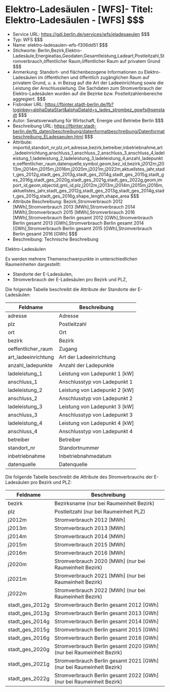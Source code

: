 # Elektro-Ladesäulen - [WFS]- Titel: Elektro-Ladesäulen - [WFS] $$$
- Service URL: https://gdi.berlin.de/services/wfs/eladesaeulen $$$
- Typ: WFS $$$
- Name: elektro-ladesaulen-wfs-f306dd51 $$$
- Stichworte: Berlin,Bezirk,Elektro-Ladesäule,Energieatlas,Geodaten,Gesamtleistung,Ladeart,Postleitzahl,Stromverbrauch,öffentlicher Raum,öffentlicher Raum auf privatem Grund $$$
- Anmerkung: Standort- und flächenbezogene Informationen zu Elektro-Ladesäulen im öffentlichen und öffentlich zugänglichen Raum auf privatem Grund, u. a. in Bezug auf die Art der Ladeeinrichtung sowie die Leistung der Anschlussleitung. Die Sachdaten zum Stromverbrauch der Elektro-Ladesäulen wurden auf die Bezirke bzw. Postleitzahlenbereiche aggregiert. $$$
- Fisbroker URL: https://fbinter.stadt-berlin.de/fb?loginkey=alphaDataStart&alphaDataId=s_lades_strombez_gswfs@senstadt $$$
- Autor: Senatsverwaltung für Wirtschaft, Energie und Betriebe Berlin $$$
- Beschreibung URL: https://fbinter.stadt-berlin.de/fb_daten/beschreibung/datenformatbeschreibung/Datenformatbeschreibung_ELadesaeulen.html $$$
- Attribute: importid,standort_nr,plz,ort,adresse,bezirk,betreiber,inbetriebnahme,art_ladeeinrichtung,anschluss_1,anschluss_2,anschluss_3,anschluss_4,ladeleistung_1,ladeleistung_2,ladeleistung_3,ladeleistung_4,anzahl_ladepunkte,oeffentlicher_raum,datenquelle,symbol,geom,bez_id,bezirk,j2012m,j2013m,j2014m,j2015m,j2016m,j2020m,j2021m,j2022m,aktuellstes_jahr,stadt_ges_2012g,stadt_ges_2013g,stadt_ges_2014g,stadt_ges_2015g,stadt_ges_2016g,stadt_ges_2020g,stadt_ges_2021g,stadt_ges_2022g,geom,import_id,geom,objectid,gml_id,plz,j2012m,j2013m,j2014m,j2015m,j2016m,aktuellstes_jahr,stadt_ges_2012g,stadt_ges_2013g,stadt_ges_2014g,stadt_ges_2015g,stadt_ges_2016g,shape_length,shape_area $$$
- Attribute Beschreibung: Bezirk,Stromverbrauch 2012 [MWh],Stromverbrauch 2013 [MWh],Stromverbrauch 2014 [MWh],Stromverbrauch 2015 [MWh],Stromverbrauch 2016 [MWh],Stromverbrauch Berlin gesamt 2012 [GWh],Stromverbrauch Berlin gesamt 2013 [GWh],Stromverbrauch Berlin gesamt 2014 [GWh],Stromverbrauch Berlin gesamt 2015 [GWh],Stromverbrauch Berlin gesamt 2016 [GWh] $$$
- Beschreibung: Technische Beschreibung 

Elektro-Ladesäulen

Es werden mehrere Themenschwerpunkte in unterschiedlichen Raumeinheiten dargestellt:

* Standorte der E-Ladesäulen,
* Stromverbrauch der E-Ladesäulen pro Bezirk und PLZ,

Die folgende Tabelle beschreibt die Attribute der Standorte der E-Ladesäulen:

| **Feldname**         | **Beschreibung**                |
| -------------------- | ------------------------------- |
| adresse              | Adresse                         |
| plz                  | Postleitzahl                    |
| ort                  | Ort                             |
| bezirk               | Bezirk                          |
| oeffentlicher\_raum  | Zugang                          |
| art\_ladeeinrichtung | Art der Ladeeinrichtung         |
| anzahl\_ladepunkte   | Anzahl der Ladepunkte           |
| ladeleistung\_1      | Leistung von Ladepunkt 1 \[kW\] |
| anschluss\_1         | Anschlusstyp von Ladepunkt 1    |
| ladeleistung\_2      | Leistung von Ladepunkt 2 \[kW\] |
| anschluss\_2         | Anschlusstyp von Ladepunkt 2    |
| ladeleistung\_3      | Leistung von Ladepunkt 3 \[kW\] |
| anschluss\_3         | Anschlusstyp von Ladepunkt 3    |
| ladeleistung\_4      | Leistung von Ladepunkt 4 \[kW\] |
| anschluss\_4         | Anschlusstyp von Ladepunkt 4    |
| betreiber            | Betreiber                       |
| standort\_nr         | Standortnummer                  |
| inbetriebnahme       | Inbetriebnahmedatum             |
| datenquelle          | Datenquelle                     |

Die folgende Tabelle beschreibt die Attribute des  Stromverbrauchs der E-Ladesäulen pro Bezirk und PLZ:

| **Feldname**      | **Beschreibung**                                                       |
| ----------------- | ---------------------------------------------------------------------- |
| bezirk            | Bezirksname (nur bei Raumeinheit Bezirk)                               |
| plz               | Postleitzahl (nur bei Raumeinheit PLZ)                                 |
| j2012m            | Stromverbrauch 2012 \[MWh\]                                            |
| j2013m            | Stromverbrauch 2013 \[MWh\]                                            |
| j2014m            | Stromverbrauch 2014 \[MWh\]                                            |
| j2015m            | Stromverbrauch 2015 \[MWh\]                                            |
| j2016m            | Stromverbrauch 2016 \[MWh\]                                            |
| j2020m            | Stromverbrauch 2020 \[MWh\] (nur bei Raumeinheit Bezirk)               |
| j2021m            | Stromverbrauch 2021 \[MWh\] (nur bei Raumeinheit Bezirk)               |
| j2022m            | Stromverbrauch 2022 \[MWh\] (nur bei Raumeinheit Bezirk)               |
| stadt\_ges\_2012g | Stromverbrauch Berlin gesamt 2012 \[GWh\]                              |
| stadt\_ges\_2013g | Stromverbrauch Berlin gesamt 2013 \[GWh\]                              |
| stadt\_ges\_2014g | Stromverbrauch Berlin gesamt 2014 \[GWh\]                              |
| stadt\_ges\_2015g | Stromverbrauch Berlin gesamt 2015 \[GWh\]                              |
| stadt\_ges\_2016g | Stromverbrauch Berlin gesamt 2016 \[GWh\]                              |
| stadt\_ges\_2020g | Stromverbrauch Berlin gesamt 2020 \[GWh\] (nur bei Raumeinheit Bezirk) |
| stadt\_ges\_2021g | Stromverbrauch Berlin gesamt 2021 \[GWh\] (nur bei Raumeinheit Bezirk) |
| stadt\_ges\_2022g | Stromverbrauch Berlin gesamt 2022 \[GWh\] (nur bei Raumeinheit Bezirk) | $$$
